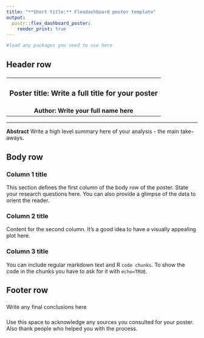 ```yaml
---
title: "**Short title:** Flexdashboard poster template"
output: 
  postr::flex_dashboard_poster:
    render_print: true
---
```


```r
#load any packages you need to use here

```

## Header row {data-height=15}

###

<table style="width:100%">
<tr>
  <td><center><h3>
  **Poster title: Write a full title for your poster**
  </h3></center></td>
</tr>
<tr><td><center>
  **Author: Write your full name here**
  </center></td>
</tr>
</table> 

<hr>

**Abstract** Write a high level summary here of your analysis - the main take-aways.   


## Body row {data-height=75}

### **Column 1 title**

This section defines the first column of the body row of the poster. State your research questions here. You can also provide a glimpse of the data to orient the reader.




### **Column 2 title**

Content for the second column. It's a good idea to have a visually appealing plot here.



### **Column 3 title**

You can include regular markdown text and R `code chunks`. To show the code in the chunks you have to ask for it with `echo=TRUE`.





## Footer row {data-height=10} 

### {data-width=50}

Write any final conclusions here

### {data-width=50 .small}

Use this space to acknowledge any sources you consulted for your poster. Also thank people who helped you with the process.